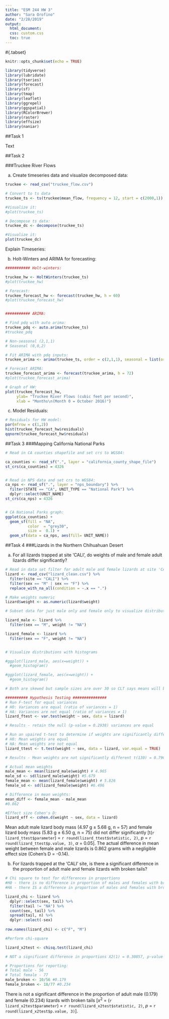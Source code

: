 ```yaml
---
title: "ESM 244 HW 3"
author: "Sara Orofino"
date: "2/28/2019"
output: 
  html_document:
  css: custom.css
  toc: true
---
```

#{.tabset}

```r
knitr::opts_chunk$set(echo = TRUE)

library(tidyverse)
library(lubridate)
library(tseries)
library(forecast)
library(sf)
library(tmap)
library(leaflet)
library(ggrepel)
library(ggspatial)
library(RColorBrewer)
library(raster)
library(effsize)
library(naniar)
```

##Task 1 

Text

##Task 2

###Truckee River Flows

a. Create timeseries data and visualize decomposed data:  

```r

truckee <- read_csv("truckee_flow.csv")

# Convert to ts data
truckee_ts <- ts(truckee$mean_flow, frequency = 12, start = c(2000,1))

#Visualize it:
#plot(truckee_ts)

# Decompose ts data:
truckee_dc <- decompose(truckee_ts)

#Visualize it:
plot(truckee_dc)


```

Explain Timeseries:  

b. Holt-Winters and ARIMA for forecasting:  

```r

########### Holt-winters:

truckee_hw <- HoltWinters(truckee_ts)
#plot(truckee_hw)

# Forecast:
truckee_forecast_hw <- forecast(truckee_hw, h = 60)
#plot(truckee_forecast_hw)


########### ARIMA:

# Find pdq with auto arima:
truckee_pdq <- auto.arima(truckee_ts)
#truckee_pdq

# Non-seasonal (2,1,1)
# Seasonal (0,0,2)

# Fit ARIMA with pdq inputs:
truckee_arima <- arima(truckee_ts, order = c(2,1,1), seasonal = list(order = c(0,0,2)))

# Forecast ARIMA:
truckee_forecast_arima <- forecast(truckee_arima, h = 72)
#plot(truckee_forecast_arima)

# Graph of HW: 
plot(truckee_forecast_hw,
     ylab= "Truckee River Flows (cubic feet per second)", 
     xlab = "Months\n(Month 0 = October 2016)") 
```


c. Model Residuals:    

```r

# Residuals for HW model:
par(mfrow = c(1,2))
hist(truckee_forecast_hw$residuals) 
qqnorm(truckee_forecast_hw$residuals)


```



##Task 3
###Mapping California National Parks  

```r
# Read in CA counties shapefile and set crs to WGS84:

ca_counties <- read_sf(".", layer = "california_county_shape_file")
st_crs(ca_counties) = 4326 


# Read in NPS data and set crs to WGS84:
ca_nps <- read_sf(".", layer = "nps_boundary") %>% 
  filter(STATE == "CA", UNIT_TYPE == "National Park") %>% 
  dplyr::select(UNIT_NAME)
st_crs(ca_nps) = 4326


# CA National Parks graph:
ggplot(ca_counties) +
  geom_sf(fill = "NA",
          color  = "grey30",  
          size =  0.1) +
  geom_sf(data = ca_nps, aes(fill= UNIT_NAME)) 
```


##Task 4
###Lizards in the Northern Chihuahuan Desert 


a. For all lizards trapped at site ‘CALI’, do weights of male and female adult lizards differ
significantly?  

```r

# Read in data set filter for adult male and female lizards at site 'CALI' (use for both tests)
lizard <- read_csv("lizard_clean.csv") %>% 
  filter(site == "CALI") %>% 
  filter(sex == "M" | sex == "F") %>% 
  replace_with_na_all(condition = ~.x == ".")

# Make weights numeric 
lizard$weight <- as.numeric(lizard$weight)

# Subset data for just male only and female only to visualize distributions 

lizard_male <- lizard %>%
  filter(sex == "M", weight != "NA") 

lizard_female <- lizard %>%
  filter(sex == "F", weight != "NA") 


# Visualize distributions with histograms  

#ggplot(lizard_male, aes(x=weight)) +
  #geom_histogram()

#ggplot(lizard_female, aes(x=weight)) +
  #geom_histogram()

# Both are skewed but sample sizes are over 30 so CLT says means will be evenly distributed 

########## Hypothesis Testing ###############
# Run F-test for equal variances
# HO: Variances are equal (ratio of variances = 1)
# HA: Variances are not equal (ratio of variances ≠ 1)
lizard_ftest <- var.test(weight ~ sex, data = lizard)

# Results - retain the null (p-value = 0.2938) variances are equal 

# Run an upaired t-test to determine if weights are significantly different between males and females: 
# H0: Mean weights are equal    
# HA: Mean weights are not equal  
lizard_ttest <- t.test(weight ~ sex, data = lizard, var.equal = TRUE)

# Results - Mean weights are not significantly different t(130) = 0.79647; p-value = 0.4272 

# Actual mean weights 
male_mean <- mean(lizard_male$weight) # 4.965
male_sd <- sd(lizard_male$weight) #5.679
female_mean <- mean(lizard_female$weight) # 5.826
female_sd <- sd(lizard_female$weight) #6.496

# Difference in mean weights:
mean_diff <- female_mean - male_mean
#0.862

#Effect size Cohen's D:
lizard_eff <- cohen.d(weight ~ sex, data = lizard)
```

Mean adult male lizard body mass (4.97 g ± 5.68 g, n = 57) and female lizard body mass (5.83 g ± 6.50 g, n = 75) did not differ significantly [t(`r lizard_ttest$parameter`) = `r round(lizard_ttest$statistic, 2)`, *p* = `r round(lizard_ttest$p.value, 3)`, $\alpha$ = 0.05]. The actual difference in mean weight between female and male lizards is 0.862 grams with a negligible effect size (Cohen's D = -0.14). 

b. For lizards trapped at the ‘CALI’ site, is there a significant difference in the proportion of
adult male and female lizards with broken tails?    

```r

# Chi square to test for differences in proportions 
#H0 - there is no difference in proportion of males and females with broken tails
#HA - there IS a difference in proportion of males and females with broken tails 

lizard_chi <- lizard %>% 
  dplyr::select(sex, tail) %>% 
  filter(tail != "NA") %>% 
  count(sex, tail) %>% 
  spread(tail, n) %>% 
  dplyr::select(-sex)
  
row.names(lizard_chi) <- c("F", "M")

#Perform chi-square 

lizard_x2test <- chisq.test(lizard_chi) 

# NOT a significant difference in proportions X2(1) = 0.30857, p-value = 0.5786

# Proportions for reporting:
# Total male - 56
# Total female - 77
male_broken <- 10/56 #0.179
female_broken <- 18/77 #0.234


```

There is not a significant difference in the proportion of adult male (0.179) and female (0.234) lizards with broken tails [$x^2$ = (`r lizard_x2test$parameter`) = `r round(lizard_x2test$statistic, 2)`, *p* = `r round(lizard_x2test$p.value, 3)`].  

